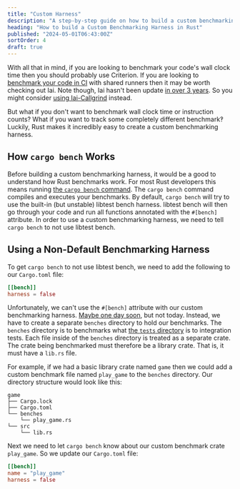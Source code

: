 ```yaml
---
title: "Custom Harness"
description: "A step-by-step guide on how to build a custom benchmarking harness for Rust code"
heading: "How to build a Custom Benchmarking Harness in Rust"
published: "2024-05-01T06:43:00Z"
sortOrder: 4
draft: true
---
```



<Benchmarking />

<BenchmarkingRust />

With all that in mind, if you are looking to benchmark your code's wall clock time
then you should probably use Criterion.
If you are looking to [benchmark your code in CI][continuous benchmarking]
with shared runners then it may be worth checking out Iai.
Note though, Iai hasn't been update [in over 3 years][github iai].
So you might consider [using Iai-Callgrind][adapters iai callgrind] instead.

But what if you don't want to benchmark wall clock time or instruction counts?
What if you want to track some completely different benchmark‽
Luckily, Rust makes it incredibly easy to create a custom benchmarking harness.

[github iai]: https://github.com/bheisler/iai/commits/main/

[continuous benchmarking]: /docs/explanation/continuous-benchmarking/
[adapters iai callgrind]: /docs/explanation/adapters/#-rust-iai-callgrind


## How `cargo bench` Works

Before building a custom benchmarking harness,
it would be a good to understand how Rust benchmarks work.
For most Rust developers this means running [the `cargo bench` command][cargo bench].
The `cargo bench` command compiles and executes your benchmarks.
By default, `cargo bench` will try to use the built-in (but unstable) libtest bench harness.
libtest bench will then go through your code and run all functions annotated with the `#[bench]` attribute.
In order to use a custom benchmarking harness, we need to tell `cargo bench` to not use libtest bench.

[cargo bench]: https://doc.rust-lang.org/cargo/commands/cargo-bench.html

## Using a Non-Default Benchmarking Harness

To get `cargo bench` to not use libtest bench,
we need to add the following to our `Cargo.toml` file:

```toml
[[bench]]
harness = false
```

Unfortunately, we can't use the `#[bench]` attribute with our custom benchmarking harness.
[Maybe one day soon][github 2], but not today.
Instead, we have to create a separate `benches` directory to hold our benchmarks.
The `benches` directory is to benchmarks
what [the `tests` directory][tests directory] is to integration tests.
Each file inside of the `benches` directory is treated as a separate crate.
The crate being benchmarked must therefore be a library crate.
That is, it must have a `lib.rs` file.

For example, if we had a basic library crate named `game`
then we could add a custom benchmark file named `play_game` to the `benches` directory.
Our directory structure would look like this:

```
game
├── Cargo.lock
├── Cargo.toml
└── benches
    └── play_game.rs
└── src
    └── lib.rs
```

Next we need to let `cargo bench` know about our custom benchmark crate `play_game`.
So we update our `Cargo.toml` file:

```toml ins={2}
[[bench]]
name = "play_game"
harness = false
```

[github 2]: https://github.com/rust-lang/testing-devex-team/issues/2
[tests directory]: https://doc.rust-lang.org/book/ch11-03-test-organization.html#the-tests-directory
